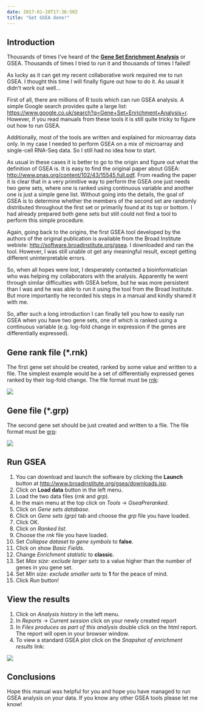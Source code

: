```yaml
---
date: 2017-01-20T17:36:50Z
title: "Get GSEA done!"
---
```


## Introduction

Thousands of times I've heard of the [__Gene Set Enrichment Analysis__](http://software.broadinstitute.org/gsea/index.jsp) or GSEA. Thousands of times I tried to run it and thousands of times I failed!

As lucky as it can get my recent collaborative work required me to run GSEA. I thought this time I will finally figure out how to do it. As usual it didn't work out well...

First of all, there are millions of R tools which can run GSEA analysis. A simple Google search provides quite a large list: [https://www.google.co.uk/search?q=Gene+Set+Enrichment+Analysis+r](https://www.google.co.uk/search?q=Gene+Set+Enrichment+Analysis+r). However, if you read manuals from these tools it is still quite tricky to figure out how to run GSEA.

Additionally, most of the tools are written and explained for microarray data only. In my case I needed to perform GSEA on a mix of microarray and single-cell RNA-Seq data. So I still had no idea how to start.

As usual in these cases it is better to go to the origin and figure out what the definition of GSEA is. It is easy to find the original paper about GSEA: [http://www.pnas.org/content/102/43/15545.full.pdf](http://www.pnas.org/content/102/43/15545.full.pdf). From reading the paper it is clear that in a very primitive way to perform the GSEA one just needs two gene sets, where one is ranked using continuous variable and another one is just a simple gene list. Without going into the details, the goal of GSEA is to determine whether the members of the second set are randomly distributed throughout the first set or primarily found at its top or bottom. I had already prepared both gene sets but still could not find a tool to perform this simple procedure.

Again, going back to the origins, the first GSEA tool developed by the authors of the original publication is available from the Broad Institute webiste: [http://software.broadinstitute.org/gsea](http://software.broadinstitute.org/gsea). I downloaded and ran the tool. However, I was still unable ot get any meaningful result, except getting different uninterpretable errors.

So, when all hopes were lost, I desperately contacted a bioinformatician who was helping my collaborators with the analysis. Apparently he went through similar difficulties with GSEA before, but he was more persistent than I was and he was able to run it using the tool from the Broad Institute. But more importantly he recorded his steps in a manual and kindly shared it with me.

So, after such a long introduction I can finally tell you how to easily run GSEA when you have two gene sets, one of which is ranked using a continuous variable (e.g. log-fold change in expression if the genes are differentially expressed).

## Gene rank file (*.rnk)

The first gene set should be created, ranked by some value and written to a file. The simplest example would be a set of differentially expressed genes ranked by their log-fold change. The file format must be [rnk](http://software.broadinstitute.org/cancer/software/gsea/wiki/index.php/Data_formats#RNK:_Ranked_list_file_format_.28.2A.rnk.29):

![](images/Rnk_format_snapshot.gif)

## Gene file (*.grp)

The second gene set should be just created and written to a file. The file format must be [grp](http://software.broadinstitute.org/cancer/software/gsea/wiki/index.php/Data_formats#GRP:_Gene_set_file_format_.28.2A.grp.29):

![](images/Grp_format_snapshot.gif)

## Run GSEA

1. You can download and launch the software by clicking the __Launch__ button at [http://www.broadinstitute.org/gsea/downloads.jsp](http://www.broadinstitute.org/gsea/downloads.jsp).
2. Click on __Load data__ button in the left menu.
3. Load the two data files (_rnk_ and _grp_).
4. In the main menu at the top click on _Tools_ -> _GseaPreranked_.
5. Click on _Gene sets database_.
6. Click on _Gene sets (grp)_ tab and choose the _grp_ file you have loaded.
7. Click OK.
8. Click on _Ranked list_.
9. Choose the _rnk_ file you have loaded.
10. Set _Collapse dataset to gene symbols_ to __false__.
11. Click on show _Basic Fields_.
12. Change _Enrichment statistic_ to __classic__.
13. Set _Max size: exclude larger sets_ to a value higher than the number of genes in you gene set.
14. Set _Min size: exclude smaller sets_ to __1__ for the peace of mind.
15. Click _Run_ button!

## View the results

1. Click on _Analysis history_ in the left menu.
2. In _Reports_ -> _Current session_ click on your newly created report
3. In _Files produces as part of this analysis_ double click on the html report. The report will open in your browser window.
4. To view a standard GSEA plot click on the _Snapshot of enrichment results_ link:

![](images/gsea_plot.png)

## Conclusions

Hope this manual was helpful for you and hope you have managed to run GSEA analysis on your data. If you know any other GSEA tools please let me know!
